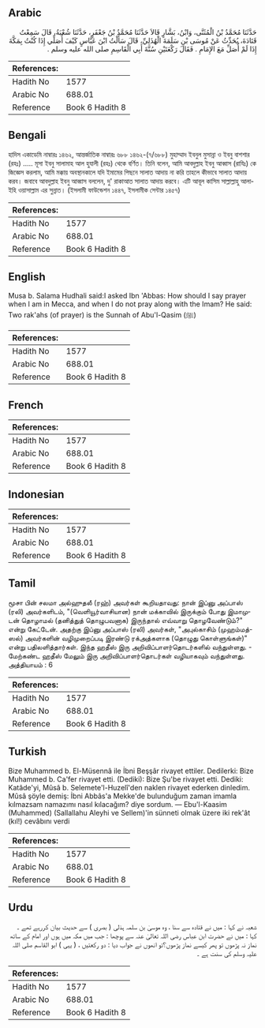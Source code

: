 ## Arabic


<div dir="rtl" lang="ar" style={{fontSize:'larger',backgroundColor:'#f8f9fa',padding:20}}>
حَدَّثَنَا مُحَمَّدُ بْنُ الْمُثَنَّى، وَابْنُ، بَشَّارٍ قَالاَ حَدَّثَنَا مُحَمَّدُ بْنُ جَعْفَرٍ، حَدَّثَنَا شُعْبَةُ، قَالَ سَمِعْتُ قَتَادَةَ، يُحَدِّثُ عَنْ مُوسَى بْنِ سَلَمَةَ الْهُذَلِيِّ، قَالَ سَأَلْتُ ابْنَ عَبَّاسٍ كَيْفَ أُصَلِّي إِذَا كُنْتُ بِمَكَّةَ إِذَا لَمْ أُصَلِّ مَعَ الإِمَامِ ‏.‏ فَقَالَ رَكْعَتَيْنِ سُنَّةَ أَبِي الْقَاسِمِ صلى الله عليه وسلم ‏.‏
</div>
<div style={{backgroundColor:'#f8f9fa',padding:20, marginBottom: 10}}><table> <thead> <tr> <th>References:</th> <th></th> </tr> </thead> <tbody><tr><td>Hadith No</td><td>1577</td></tr><tr><td>Arabic No</td><td>688.01</td></tr><tr><td>Reference</td><td>Book 6 Hadith 8</td></tr></tbody></table></div>

## Bengali


<div dir="ltr" lang="bn" style={{fontSize:'larger',backgroundColor:'#f8f9fa',padding:20}}>
হাদিস একাডেমি নাম্বারঃ ১৪৬২, আন্তর্জাতিক নাম্বারঃ ৬৮৮ ১৪৬২-(৭/৬৮৮) মুহাম্মাদ ইবনুল মুসান্না ও ইবনু বাশশার (রহঃ) ..... মূসা ইবনু সালামাহ আল হুযালী (রহঃ) থেকে বর্ণিত। তিনি বলেন, আমি আবদুল্লাহ ইবনু আব্বাস (রাযিঃ) কে জিজ্ঞেস করলাম, আমি মক্কায় অবস্থানকালে যদি ইমামের পিছনে সালাত আদায় না করি তাহলে কীভাবে সালাত আদায় করব। জবাবে আবদুল্লাহ ইবনু আব্বাস বললেন, দু' রাকাআত সালাত আদায় করবে। এটি আবূল কাসিম সাল্লাল্লাহু আলাইহি ওয়াসাল্লাম এর সুন্নাত। (ইসলামী ফাউন্ডেশন ১৪৪৭, ইসলামীক সেন্টার ১৪৫৭)
</div>
<div style={{backgroundColor:'#f8f9fa',padding:20, marginBottom: 10}}><table> <thead> <tr> <th>References:</th> <th></th> </tr> </thead> <tbody><tr><td>Hadith No</td><td>1577</td></tr><tr><td>Arabic No</td><td>688.01</td></tr><tr><td>Reference</td><td>Book 6 Hadith 8</td></tr></tbody></table></div>

## English


<div dir="ltr" lang="en" style={{fontSize:'larger',backgroundColor:'#f8f9fa',padding:20}}>
Musa b. Salama Hudhali said:I asked Ibn 'Abbas: How should I say prayer when I am in Mecca, and when I do not pray along with the Imam? He said: Two rak'ahs (of prayer) is the Sunnah of Abu'l-Qasim (ﷺ)
</div>
<div style={{backgroundColor:'#f8f9fa',padding:20, marginBottom: 10}}><table> <thead> <tr> <th>References:</th> <th></th> </tr> </thead> <tbody><tr><td>Hadith No</td><td>1577</td></tr><tr><td>Arabic No</td><td>688.01</td></tr><tr><td>Reference</td><td>Book 6 Hadith 8</td></tr></tbody></table></div>

## French


<div dir="ltr" lang="fr" style={{fontSize:'larger',backgroundColor:'#f8f9fa',padding:20}}>

</div>
<div style={{backgroundColor:'#f8f9fa',padding:20, marginBottom: 10}}><table> <thead> <tr> <th>References:</th> <th></th> </tr> </thead> <tbody><tr><td>Hadith No</td><td>1577</td></tr><tr><td>Arabic No</td><td>688.01</td></tr><tr><td>Reference</td><td>Book 6 Hadith 8</td></tr></tbody></table></div>

## Indonesian


<div dir="ltr" lang="id" style={{fontSize:'larger',backgroundColor:'#f8f9fa',padding:20}}>

</div>
<div style={{backgroundColor:'#f8f9fa',padding:20, marginBottom: 10}}><table> <thead> <tr> <th>References:</th> <th></th> </tr> </thead> <tbody><tr><td>Hadith No</td><td>1577</td></tr><tr><td>Arabic No</td><td>688.01</td></tr><tr><td>Reference</td><td>Book 6 Hadith 8</td></tr></tbody></table></div>

## Tamil


<div dir="ltr" lang="ta" style={{fontSize:'larger',backgroundColor:'#f8f9fa',padding:20}}>
மூசா பின் சலமா அல்ஹுதலீ (ரஹ்) அவர்கள் கூறியதாவது: நான் இப்னு அப்பாஸ் (ரலி) அவர்களிடம், "(வெளியூர்வாசியான) நான் மக்காவில் இருக்கும் போது இமாமுடன் தொழாமல் (தனித்துத் தொழுபவனாக) இருந்தால் எவ்வாறு தொழவேண்டும்?" என்று கேட்டேன். அதற்கு இப்னு அப்பாஸ் (ரலி) அவர்கள், "அபுல்காசிம் (முஹம்மத்-ஸல்) அவர்களின் வழிமுறைப்படி இரண்டு ரக்அத்களாக (தொழுது கொள்ளுங்கள்)" என்று பதிலளித்தார்கள். இந்த ஹதீஸ் இரு அறிவிப்பாளர்தொடர்களில் வந்துள்ளது. - மேற்கண்ட ஹதீஸ் மேலும் இரு அறிவிப்பாளர்தொடர்கள் வழியாகவும் வந்துள்ளது. அத்தியாயம் : 6
</div>
<div style={{backgroundColor:'#f8f9fa',padding:20, marginBottom: 10}}><table> <thead> <tr> <th>References:</th> <th></th> </tr> </thead> <tbody><tr><td>Hadith No</td><td>1577</td></tr><tr><td>Arabic No</td><td>688.01</td></tr><tr><td>Reference</td><td>Book 6 Hadith 8</td></tr></tbody></table></div>

## Turkish


<div dir="ltr" lang="tr" style={{fontSize:'larger',backgroundColor:'#f8f9fa',padding:20}}>
Bize Muhammed b. El-Müsennâ ile İbni Beşşâr rivayet ettiler. Dedilerki: Bize Muhammed b. Ca'fer rivayet etti. (Dediki): Bize Şu'be rivayet etti. Dediki: Katâde'yi, Mûsâ b. Selemete'l-Huzelî'den naklen rivayet ederken dinledim. Mûsâ şöyle demiş: İbni Abbâs'a Mekke'de bulunduğum zaman imamla kılmazsam namazımı nasıl kılacağım? diye sordum. — Ebu'l-Kaasim (Muhammed) (Sallallahu Aleyhi ve Sellem)'in sünneti olmak üzere iki rek'ât (kıl!) cevâbını verdi
</div>
<div style={{backgroundColor:'#f8f9fa',padding:20, marginBottom: 10}}><table> <thead> <tr> <th>References:</th> <th></th> </tr> </thead> <tbody><tr><td>Hadith No</td><td>1577</td></tr><tr><td>Arabic No</td><td>688.01</td></tr><tr><td>Reference</td><td>Book 6 Hadith 8</td></tr></tbody></table></div>

## Urdu


<div dir="rtl" lang="ur" style={{fontSize:'larger',backgroundColor:'#f8f9fa',padding:20}}>
شعبہ نے کہا : میں نے قتادہ سے سنا ، وہ موسیٰ بن سلمہ ہذلی ( بصری ) سے حدیث بیان کررہے تھے ۔ کہا : میں نے حضرت ابن عباس رضی اللہ تعالیٰ عنہ سے پوچھا : جب میں مکہ میں ہوں اور امام کے ساتھ نماز نہ پڑھوں تو پھر کیسے نماز پڑھوں؟تو انھوں نے جواب دیا : دو رکعتیں ، ( یہی ) ابو القاسم صلی اللہ علیہ وسلم کی سنت ہے ۔
</div>
<div style={{backgroundColor:'#f8f9fa',padding:20, marginBottom: 10}}><table> <thead> <tr> <th>References:</th> <th></th> </tr> </thead> <tbody><tr><td>Hadith No</td><td>1577</td></tr><tr><td>Arabic No</td><td>688.01</td></tr><tr><td>Reference</td><td>Book 6 Hadith 8</td></tr></tbody></table></div>